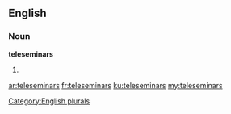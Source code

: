 ==English==

===Noun===
'''teleseminars'''

# {{plural of|[[teleseminar]]}}

[[Category:English plurals]]

[[ar:teleseminars]]
[[fr:teleseminars]]
[[ku:teleseminars]]
[[my:teleseminars]]